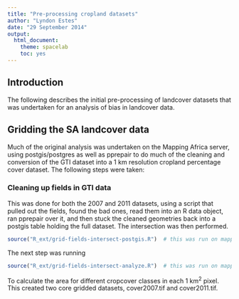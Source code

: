 ```yaml
---
title: "Pre-processing cropland datasets"
author: "Lyndon Estes"
date: "29 September 2014"
output:
  html_document:
    theme: spacelab
    toc: yes
---
```


## Introduction
<!-- This analysis was undertaken to determine the bias in satellite-derived landcover products at different
spatial scales, using GeoTerraImage's cropland maps for South Africa to assess this error.-->
The following describes the initial pre-processing of landcover datasets that was undertaken for an analysis 
of bias in landcover data. 

## Gridding the SA landcover data
Much of the original analysis was undertaken on the Mapping Africa server, using postgis/postgres as well as
pprepair to do much of the cleaning and conversion of the GTI dataset into a 1 km resolution cropland 
percentage cover dataset. The following steps were taken: 

### Cleaning up fields in GTI data
This was done for both the 2007 and 2011 datasets, using a script that pulled out the fields, found the bad 
ones, read them into an R data object, ran pprepair over it, and then stuck the cleaned geometries back into 
a postgis table holding the full dataset. The intersection was then performed. 

```r
source("R_ext/grid-fields-intersect-postgis.R")  # this was run on mapper.princeton.edu
```

The next step was running 

```r
source("R_ext/grid-fields-intersect-analyze.R")  # this was run on mapper.princeton.edu
```

To calculate the area for different cropcover classes in each 1 km^2^ pixel.  This created two core gridded
datasets, cover2007.tif and cover2011.tif. 



